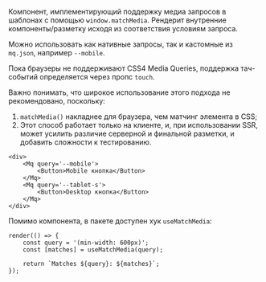 Компонент, имплементирующий поддержку медиа запросов в шаблонах с помощью `window.matchMedia`.
Рендерит внутренние компоненты/разметку исходя из соответствия условиям запроса.

Можно использовать как нативные запросы, так и кастомные из `mq.json`, например `--mobile`.

Пока браузеры не поддерживают CSS4 Media Queries, поддержка тач-событий определяется через пропс `touch`.

Важно понимать, что широкое использование этого подхода не рекомендовано, поскольку:

1. `matchMedia()` накладнее для браузера, чем матчинг элемента в CSS;
2. Этот способ работает только на клиенте, и, при использовании SSR, может усилить различие серверной и финальной разметки, и добавить сложности к тестированию.

```tsx live
<div>
    <Mq query='--mobile'>
        <Button>Mobile кнопка</Button>
    </Mq>
    <Mq query='--tablet-s'>
        <Button>Desktop кнопка</Button>
    </Mq>
</div>
```

Помимо компонента, в пакете доступен хук `useMatchMedia`:

```tsx live
render(() => {
    const query = '(min-width: 600px)';
    const [matches] = useMatchMedia(query);

    return `Matches ${query}: ${matches}`;
});
```
